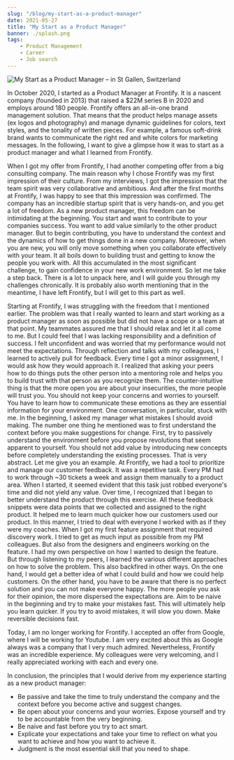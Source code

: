 ```yaml
---
slug: "/blog/my-start-as-a-product-manager"
date: 2021-05-27
title: "My Start as a Product Manager"
banner: ./splash.png
tags:
    - Product Management
    - Career
    - Job search
---
```


![My Start as a Product Manager – in St Gallen, Switzerland](./splash.png)

In October 2020, I started as a Product Manager at Frontify. It is a nascent company (founded in 2013) that raised a $22M series B in 2020 and employs around 180 people. Frontify offers an all-in-one brand management solution. That means that the product helps manage assets (ex logos and photography) and manage dynamic guidelines for colors, text styles, and the tonality of written pieces. For example, a famous soft-drink brand wants to communicate the right red and white colors for marketing messages. In the following, I want to give a glimpse how it was to start as a product manager and what I learned from Frontify. 

When I got my offer from Frontify, I had another competing offer from a big consulting company. The main reason why I chose Frontify was my first impression of their culture. From my interviews, I got the impression that the team spirit was very collaborative and ambitious. And after the first months at Frontify, I was happy to see that this impression was confirmed. The company has an incredible startup spirit that is very hands-on, and you get a lot of freedom. As a new product manager, this freedom can be intimidating at the beginning. You start and want to contribute to your companies success. You want to add value similarly to the other product manager. But to begin contributing, you have to understand the context and the dynamics of how to get things done in a new company.
Moreover, when you are new, you will only move something when you collaborate effectively with your team. It all boils down to building trust and getting to know the people you work with. All this accumulated in the most significant challenge, to gain confidence in your new work environment. So let me take a step back. There is a lot to unpack here, and I will guide you through my challenges chronically. It is probably also worth mentioning that in the meantime, I have left Frontify, but I will get to this part as well. 

Starting at Frontify, I was struggling with the freedom that I mentioned earlier. The problem was that I really wanted to learn and start working as a product manager as soon as possible but did not have a scope or a team at that point. My teammates assured me that I should relax and let it all come to me. But I could feel that I was lacking responsibility and a definition of success. I felt unconfident and was worried that my performance would not meet the expectations. Through reflection and talks with my colleagues, I learned to actively pull for feedback. Every time I got a minor assignment, I would ask how they would approach it. I realized that asking your peers how to do things puts the other person into a mentoring role and helps you to build trust with that person as you recognize them. The counter-intuitive thing is that the more open you are about your insecurities, the more people will trust you. You should not keep your concerns and worries to yourself. You have to learn how to communicate these emotions as they are essential information for your environment.
One conversation, in particular, stuck with me. In the beginning, I asked my manager what mistakes I should avoid making. The number one thing he mentioned was to first understand the context before you make suggestions for change. First, try to passively understand the environment before you propose revolutions that seem apparent to yourself. You should not add value by introducing new concepts before completely understanding the existing processes. That is very abstract. Let me give you an example. At Frontify, we had a tool to prioritize and manage our customer feedback. It was a repetitive task. Every PM had to work through ~30 tickets a week and assign them manually to a product area. When I started, it seemed evident that this task just robbed everyone's time and did not yield any value. Over time, I recognized that I began to better understand the product through this exercise. All these feedback snippets were data points that we collected and assigned to the right product. It helped me to learn much quicker how our customers used our product. 
In this manner, I tried to deal with everyone I worked with as if they were my coaches. When I got my first feature assignment that required discovery work. I tried to get as much input as possible from my PM colleagues. But also from the designers and engineers working on the feature. I had my own perspective on how I wanted to design the feature.  But through listening to my peers, I learned the various different approaches on how to solve the problem. This also backfired in other ways. On the one hand, I would get a better idea of what I could build and how we could help customers.
On the other hand, you have to be aware that there is no perfect solution and you can not make everyone happy. The more people you ask for their opinion, the more dispersed the expectations are. Aim to be naive in the beginning and try to make your mistakes fast. This will ultimately help you learn quicker. If you try to avoid mistakes, it will slow you down. Make reversible decisions fast. 

Today, I am no longer working for Frontify. I accepted an offer from Google, where I will be working for Youtube. I am very excited about this as Google always was a company that I very much admired. Nevertheless, Frontify was an incredible experience. My colleagues were very welcoming, and I really appreciated working with each and every one.

In conclusion, the principles that I would derive from my experience starting as a new product manager:
* Be passive and take the time to truly understand the company and the context before you become active and suggest changes.
* Be open about your concerns and your worries. Expose yourself and try to be accountable from the very beginning.
* Be naive and fast before you try to act smart. 
* Explicate your expectations and take your time to reflect on what you want to achieve and how you want to achieve it.
* Judgment is the most essential skill that you need to shape.